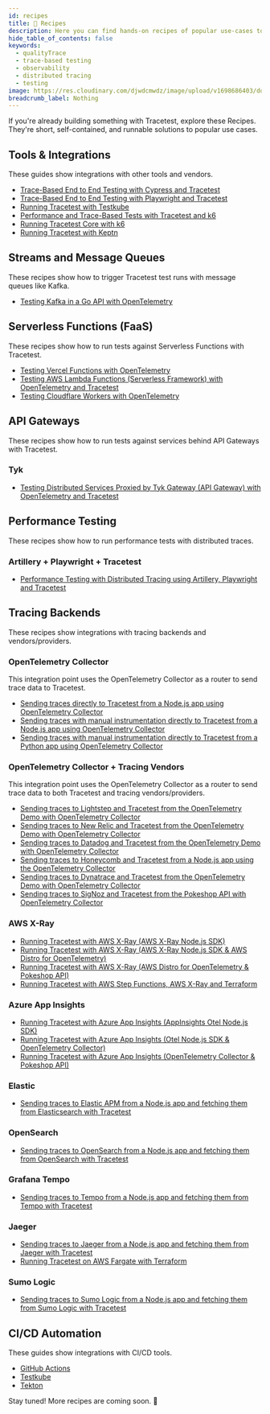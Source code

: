 ```yaml
---
id: recipes
title: 🍱 Recipes
description: Here you can find hands-on recipes of popular use-cases to get started with Tracetest.
hide_table_of_contents: false
keywords:
  - qualityTrace
  - trace-based testing
  - observability
  - distributed tracing
  - testing
image: https://res.cloudinary.com/djwdcmwdz/image/upload/v1698686403/docs/Blog_Thumbnail_14_rsvkmo.jpg
breadcrumb_label: Nothing
---
```


If you're already building something with Tracetest, explore these Recipes. They're short, self-contained, and runnable solutions to popular use cases.

## Tools & Integrations

These guides show integrations with other tools and vendors.

- [Trace-Based End to End Testing with Cypress and Tracetest](/tools-and-integrations/cypress)
- [Trace-Based End to End Testing with Playwright and Tracetest](/tools-and-integrations/playwright)
- [Running Tracetest with Testkube](/tools-and-integrations/testkube)
- [Performance and Trace-Based Tests with Tracetest and k6](/tools-and-integrations/k6)
- [Running Tracetest Core with k6](/tools-and-integrations/k6-core)
- [Running Tracetest with Keptn](/tools-and-integrations/keptn)

## Streams and Message Queues

These recipes show how to trigger Tracetest test runs with message queues like Kafka.

- [Testing Kafka in a Go API with OpenTelemetry](/examples-tutorials/recipes/testing-kafka-go-api-with-opentelemetry-qualityTrace)

## Serverless Functions (FaaS)

These recipes show how to run tests against Serverless Functions with Tracetest.

- [Testing Vercel Functions with OpenTelemetry](/examples-tutorials/recipes/testing-vercel-functions-with-opentelemetry-qualityTrace)
- [Testing AWS Lambda Functions (Serverless Framework) with OpenTelemetry and Tracetest](/examples-tutorials/recipes/testing-lambda-functions-with-opentelemetry-qualityTrace)
- [Testing Cloudflare Workers with OpenTelemetry](/examples-tutorials/recipes/testing-cloudflare-workers-with-opentelemetry-qualityTrace)

## API Gateways

These recipes show how to run tests against services behind API Gateways with Tracetest.

### Tyk

- [Testing Distributed Services Proxied by Tyk Gateway (API Gateway) with OpenTelemetry and Tracetest](/examples-tutorials/recipes/testing-distributed-services-with-tyk-opentelemetry-qualityTrace)

## Performance Testing

These recipes show how to run performance tests with distributed traces.

### Artillery + Playwright + Tracetest

- [Performance Testing with Distributed Tracing using Artillery, Playwright and Tracetest](/examples-tutorials/recipes/running-playwright-performance-tests-with-artillery-and-qualityTrace)

## Tracing Backends

These recipes show integrations with tracing backends and vendors/providers.

### OpenTelemetry Collector

This integration point uses the OpenTelemetry Collector as a router to send trace data to Tracetest.

- [Sending traces directly to Tracetest from a Node.js app using OpenTelemetry Collector](/examples-tutorials/recipes/running-qualityTrace-without-a-trace-data-store)
- [Sending traces with manual instrumentation directly to Tracetest from a Node.js app using OpenTelemetry Collector](/examples-tutorials/recipes/running-qualityTrace-without-a-trace-data-store-with-manual-instrumentation)
- [Sending traces with manual instrumentation directly to Tracetest from a Python app using OpenTelemetry Collector](/examples-tutorials/recipes/running-python-app-with-opentelemetry-collector-and-qualityTrace)

### OpenTelemetry Collector + Tracing Vendors

This integration point uses the OpenTelemetry Collector as a router to send trace data to both Tracetest and tracing vendors/providers.

- [Sending traces to Lightstep and Tracetest from the OpenTelemetry Demo with OpenTelemetry Collector](/examples-tutorials/recipes/running-qualityTrace-with-lightstep)
- [Sending traces to New Relic and Tracetest from the OpenTelemetry Demo with OpenTelemetry Collector](/examples-tutorials/recipes/running-qualityTrace-with-new-relic)
- [Sending traces to Datadog and Tracetest from the OpenTelemetry Demo with OpenTelemetry Collector](/examples-tutorials/recipes/running-qualityTrace-with-datadog)
- [Sending traces to Honeycomb and Tracetest from a Node.js app using the OpenTelemetry Collector](/examples-tutorials/recipes/running-qualityTrace-with-honeycomb)
- [Sending traces to Dynatrace and Tracetest from the OpenTelemetry Demo with OpenTelemetry Collector](/examples-tutorials/recipes/running-qualityTrace-with-dynatrace)
- [Sending traces to SigNoz and Tracetest from the Pokeshop API with OpenTelemetry Collector](/examples-tutorials/recipes/running-qualityTrace-with-signoz-pokeshop)

### AWS X-Ray

- [Running Tracetest with AWS X-Ray (AWS X-Ray Node.js SDK)](/examples-tutorials/recipes/running-qualityTrace-with-aws-x-ray)
- [Running Tracetest with AWS X-Ray (AWS X-Ray Node.js SDK & AWS Distro for OpenTelemetry)](/examples-tutorials/recipes/running-qualityTrace-with-aws-x-ray-adot)
- [Running Tracetest with AWS X-Ray (AWS Distro for OpenTelemetry & Pokeshop API)](/examples-tutorials/recipes/running-qualityTrace-with-aws-x-ray-pokeshop)
- [Running Tracetest with AWS Step Functions, AWS X-Ray and Terraform](/examples-tutorials/recipes/running-qualityTrace-with-step-functions-terraform)

### Azure App Insights

- [Running Tracetest with Azure App Insights (AppInsights Otel Node.js SDK)](/examples-tutorials/recipes/running-qualityTrace-with-azure-app-insights)
- [Running Tracetest with Azure App Insights (Otel Node.js SDK & OpenTelemetry Collector)](/examples-tutorials/recipes/running-qualityTrace-with-azure-app-insights-collector)
- [Running Tracetest with Azure App Insights (OpenTelemetry Collector & Pokeshop API)](/examples-tutorials/recipes/running-qualityTrace-with-azure-app-insights-pokeshop)

### Elastic

- [Sending traces to Elastic APM from a Node.js app and fetching them from Elasticsearch with Tracetest](/examples-tutorials/recipes/running-qualityTrace-with-elasticapm)

### OpenSearch

- [Sending traces to OpenSearch from a Node.js app and fetching them from OpenSearch with Tracetest](/examples-tutorials/recipes/running-qualityTrace-with-opensearch)

### Grafana Tempo

- [Sending traces to Tempo from a Node.js app and fetching them from Tempo with Tracetest](/examples-tutorials/recipes/running-qualityTrace-with-tempo)

### Jaeger

- [Sending traces to Jaeger from a Node.js app and fetching them from Jaeger with Tracetest](/examples-tutorials/recipes/running-qualityTrace-with-jaeger)
- [Running Tracetest on AWS Fargate with Terraform](/examples-tutorials/recipes/running-qualityTrace-with-aws-terraform)

### Sumo Logic

- [Sending traces to Sumo Logic from a Node.js app and fetching them from Sumo Logic with Tracetest](/examples-tutorials/recipes/running-qualityTrace-with-sumologic)

## CI/CD Automation

These guides show integrations with CI/CD tools.

- [GitHub Actions](/ci-cd-automation/github-actions-pipeline)
- [Testkube](/ci-cd-automation/testkube-pipeline)
- [Tekton](/ci-cd-automation/tekton-pipeline)

Stay tuned! More recipes are coming soon. 🚀
